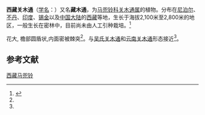 {{Speciesbox
| status = 
| status_system = 
| image =
| genus = Isotrema
| species = griffithii
| authority =  (Hook. f. et Thomson ex Duchartre) C. E. C. Fisch
| synonyms = 
* 西藏马兜铃 ''Aristolochia griffithii'' Hook. f. & Thomson ex Duch.
| synonyms_ref = <ref name="biods.2019183">{{cite journal |last1=Xinxin |first1=Zhu |last2=Jun |first2=Wang |last3=Shuai |first3=Liao |last4=Jinshuang |first4=Ma |title=Synopsis of Aristolochia L. and Isotrema Raf. (Aristolochiaceae) in China |journal=Biodiversity Science |date=2019-10-20 |volume=27 |issue=10 |pages=1143 |doi=10.17520/biods.2019183}}</ref>
}}

'''西藏关木通'''（[[学名|学名]]：{{lang|la|''Isotrema griffithii''}}）又名'''藏木通'''，为[[马兜铃科|马兜铃科]][[关木通属|关木通属]]的植物。分布在[[尼泊尔|尼泊尔]]、[[不丹|不丹]]、[[印度|印度]]、[[锡金|锡金]]以及[[中国大陆|中国大陆]]的[[西藏|西藏]]等地，生长于海拔2,100米至2,800米的地区，一般生长在密林中，目前尚未由人工引种栽培。<ref>{{cite web| url =http://www.bioinfo.cn/db05/KmzwSpecies.php?action=view&id=1455| title =西藏马兜铃| work =《中国高等植物数据库全库》| publisher =中国科学院微生物研究所| author =昆明植物研究所| accessdate =2009-02-22| deadurl =yes| archiveurl =https://web.archive.org/web/20160305002220/http://www.bioinfo.cn/db05/KmzwSpecies.php?action=view&id=1455| archivedate =2016-03-05| df =}}</ref>

花大, 檐部圆盾状,内面密被棘突<ref name="biods.2019183" />。与[[吴氏关木通|吴氏关木通]]和[[云南关木通|云南关木通]]形态接近<ref name="biods.2019183" />。

==参考文献==
{{reflist}}

{{Taxonbar|from=Q102442916}}

[[Category:关木通属|西藏马兜铃]]
{{植物小作品}}